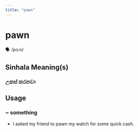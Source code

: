 ```yaml
---
title: "pawn"
---
```


# pawn

🗣️ /pɔːn/

## Sinhala Meaning(s)

### උකස් කරනවා

## Usage

### ~ something

- I asked my friend to pawn my watch for some quick cash.

